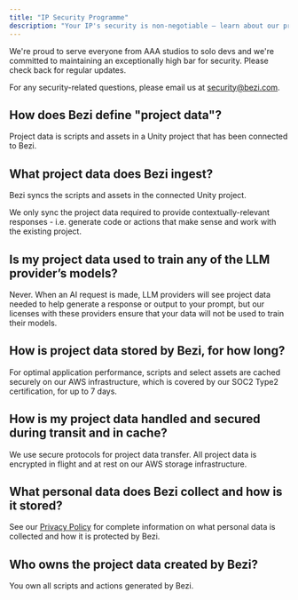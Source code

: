 ```yaml
---
title: "IP Security Programme"
description: "Your IP's security is non-negotiable — learn about our programme to keep it protected"
---
```


We're proud to serve everyone from AAA studios to solo devs and we're committed to maintaining an exceptionally high bar for security. Please check back for regular updates.

For any security-related questions, please email us at [security@bezi.com](mailto:security@bezi.com).

## **How does Bezi define "project data"?**

Project data is scripts and assets in a Unity project that has been connected to Bezi.

## **What project data does Bezi ingest?**

Bezi syncs the scripts and assets in the connected Unity project.

We only sync the project data required to provide contextually-relevant responses - i.e. generate code or actions that make sense and work with the existing project.

## **Is my project data used to train any of the LLM provider’s models?**

Never. When an AI request is made, LLM providers will see project data needed to help generate a response or output to your prompt, but our licenses with these providers ensure that your data will not be used to train their models.

## **How is project data stored by Bezi, for how long?**

For optimal application performance, scripts and select assets are cached securely on our AWS infrastructure, which is covered by our SOC2 Type2 certification, for up to 7 days.

## **How is my project data handled and secured during transit and in cache?**

We use secure protocols for project data transfer. All project data is encrypted in flight and at rest on our AWS storage infrastructure.

## **What personal data does Bezi collect and how is it stored?**

See our [Privacy Policy](https://www.bezi.com/privacy-policy) for complete information on what personal data is collected and how it is protected by Bezi.

## **Who owns the project data created by Bezi?**

You own all scripts and actions generated by Bezi.